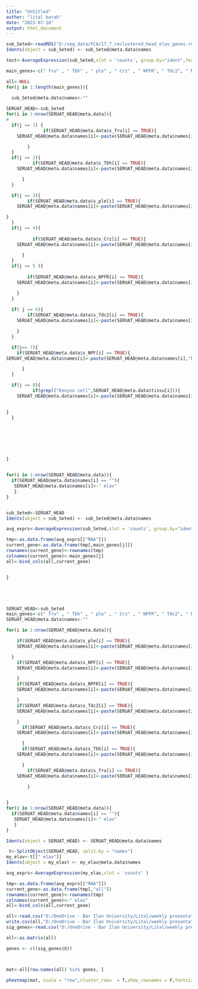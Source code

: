 ```yaml
---
title: "Untitled"
author: "lital barak"
date: "2023-07-18"
output: html_document
---
```

```r

sub_Seted<-readRDS("D:/seq_data/FCA/17_7_reclustered_head_elav_genes.rds")
Idents(object = sub_Seted) <- sub_Seted@meta.data$names

test<-AverageExpression(sub_Seted,slot = 'counts', group.by="ident",features = )
```

```r
main_genes<-c(" fru" , " Tbh" , " ple" , " Crz" , " NPFR", " Tdc2", " NPF"," OK107")

all<-NULL
for(j in 1:length(main_genes)){
  
  sub_Seted@meta.data$names<-""

SERUAT_HEAD<-sub_Seted
for(i in 1:nrow(SERUAT_HEAD@meta.data)){
# 
  if(j == 1) {
              if(SERUAT_HEAD@meta.data$s_fru[i] == TRUE){
    SERUAT_HEAD@meta.data$names[i]<-paste(SERUAT_HEAD@meta.data$names[i],"fru")

        }
  }
  if(j == 2){
          if(SERUAT_HEAD@meta.data$s_Tbh[i] == TRUE){
    SERUAT_HEAD@meta.data$names[i]<-paste(SERUAT_HEAD@meta.data$names[i],"Tbh")

      }
  }

  if(j == 3){
        if(SERUAT_HEAD@meta.data$s_ple[i] == TRUE){
    SERUAT_HEAD@meta.data$names[i]<-paste(SERUAT_HEAD@meta.data$names[i],"ple")

}
  }
  if(j == 4){
    
          if(SERUAT_HEAD@meta.data$s_Crz[i] == TRUE){
    SERUAT_HEAD@meta.data$names[i]<-paste(SERUAT_HEAD@meta.data$names[i],"Crz")

      }
  }
  if(j == 5 ){
    
        if(SERUAT_HEAD@meta.data$s_NPFR[i] == TRUE){
    SERUAT_HEAD@meta.data$names[i]<-paste(SERUAT_HEAD@meta.data$names[i],"NPFR")

    }
  }
  
  if( j == 6){
        if(SERUAT_HEAD@meta.data$s_Tdc2[i] == TRUE){
    SERUAT_HEAD@meta.data$names[i]<-paste(SERUAT_HEAD@meta.data$names[i],"Tdc2")

    }
  }

  if(j== 7){
    if(SERUAT_HEAD@meta.data$s_NPF[i] == TRUE){
SERUAT_HEAD@meta.data$names[i]<-paste(SERUAT_HEAD@meta.data$names[i],"NPF")

      }
  }

  if(j == 8){
          if(grepl("Kenyon cell",SERUAT_HEAD@meta.data$tissu[i])){
    SERUAT_HEAD@meta.data$names[i]<-paste(SERUAT_HEAD@meta.data$names[i],"OK107")

  
}
  }







}


for(i in 1:nrow(SERUAT_HEAD@meta.data)){
  if(SERUAT_HEAD@meta.data$names[i] == ""){
   SERUAT_HEAD@meta.data$names[i]<-" elav"
   }
}


sub_Seted<-SERUAT_HEAD
Idents(object = sub_Seted) <- sub_Seted@meta.data$names

avg_exprs<-AverageExpression(sub_Seted,slot = 'counts', group.by="ident" )

tmp<-as.data.frame(avg_exprs[["RNA"]])
current_gene<-as.data.frame(tmp[,main_genes[j]])
rownames(current_gene)<-rownames(tmp)
colnames(current_gene)<-main_genes[j]
all<-bind_cols(all,current_gene)


}






```



```r
SERUAT_HEAD<-sub_Seted
main_genes<-c(" fru" , " Tbh" , " ple" , " Crz" , " NPFR", " Tdc2", " NPF"," OK107")
SERUAT_HEAD@meta.data$names<-""

for(i in 1:nrow(SERUAT_HEAD@meta.data)){

    if(SERUAT_HEAD@meta.data$s_ple[i] == TRUE){
    SERUAT_HEAD@meta.data$names[i]<-paste(SERUAT_HEAD@meta.data$names[i],"ple")

  }
    if(SERUAT_HEAD@meta.data$s_NPF[i] == TRUE){
    SERUAT_HEAD@meta.data$names[i]<-paste(SERUAT_HEAD@meta.data$names[i],"NPF")

    }
    if(SERUAT_HEAD@meta.data$s_NPFR[i] == TRUE){
    SERUAT_HEAD@meta.data$names[i]<-paste(SERUAT_HEAD@meta.data$names[i],"NPFR")

    }
    if(SERUAT_HEAD@meta.data$s_Tdc2[i] == TRUE){
    SERUAT_HEAD@meta.data$names[i]<-paste(SERUAT_HEAD@meta.data$names[i],"Tdc2")

    }
      if(SERUAT_HEAD@meta.data$s_Crz[i] == TRUE){
    SERUAT_HEAD@meta.data$names[i]<-paste(SERUAT_HEAD@meta.data$names[i],"Crz")

      }
      if(SERUAT_HEAD@meta.data$s_Tbh[i] == TRUE){
    SERUAT_HEAD@meta.data$names[i]<-paste(SERUAT_HEAD@meta.data$names[i],"Tbh")

      }
        if(SERUAT_HEAD@meta.data$s_fru[i] == TRUE){
    SERUAT_HEAD@meta.data$names[i]<-paste(SERUAT_HEAD@meta.data$names[i],"fru")

        }
  

}
for(i in 1:nrow(SERUAT_HEAD@meta.data)){
  if(SERUAT_HEAD@meta.data$names[i] == ""){
   SERUAT_HEAD@meta.data$names[i]<-" elav"
   }
}

Idents(object = SERUAT_HEAD) <- SERUAT_HEAD@meta.data$names

 t<-SplitObject(SERUAT_HEAD, split.by = "names")
my_elav<-t[[" elav"]]
Idents(object = my_elav) <- my_elav@meta.data$names

avg_exprs<-AverageExpression(my_elav,slot = 'counts' )

tmp<-as.data.frame(avg_exprs[["RNA"]])
current_gene<-as.data.frame(tmp[,"all"])
rownames(current_gene)<-rownames(tmp)
colnames(current_gene)<-" elav"
all<-bind_cols(all,current_gene)
```




```r
all<-read.csv("D:/OneDrive - Bar Ilan University/Lital/weekly presentation/16.7.23/mat_avg_elav.csv",check.names=FALSE,row.names = 1)
write.csv(all,"D:/OneDrive - Bar Ilan University/Lital/weekly presentation/16.7.23/mat_avg_elav.csv")
sig_genes<-read.csv("D:/OneDrive - Bar Ilan University/Lital/weekly presentation/16.7.23/sig_elav_gene.csv")

all<-as.matrix(all)

genes <- c((sig_genes$X))



mat<-all[row.names(all) %in% genes, ]

pheatmap(mat, scale = "row",cluster_rows  = T,show_rownames = F,fontsize_row = 3, fontsize_col = 8,cutree_cols =9)

```

